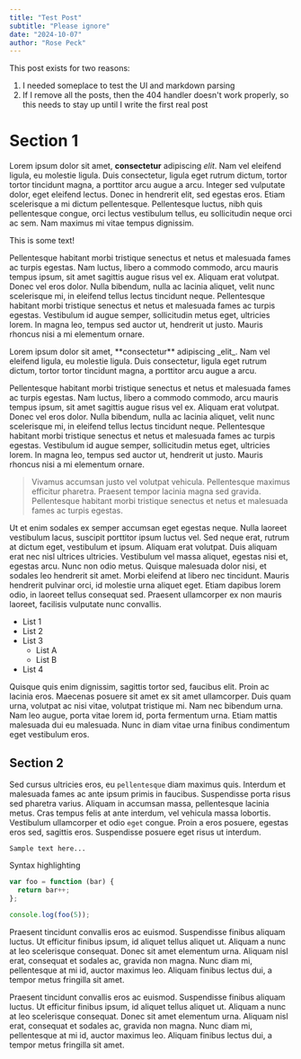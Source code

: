 ```yaml
---
title: "Test Post"
subtitle: "Please ignore"
date: "2024-10-07"
author: "Rose Peck"
---
```



This post exists for two reasons:
1. I needed someplace to test the UI and markdown parsing
2. If I remove all the posts, then the 404 handler doesn't work properly, so this needs to stay up until I write the first real post

# Section 1

Lorem ipsum dolor sit amet, **consectetur** adipiscing _elit_. Nam vel eleifend ligula, eu molestie ligula. Duis consectetur, ligula eget rutrum dictum, tortor tortor tincidunt magna, a porttitor arcu augue a arcu. Integer sed vulputate dolor, eget eleifend lectus. Donec in hendrerit elit, sed egestas eros. Etiam scelerisque a mi dictum pellentesque. Pellentesque luctus, nibh quis pellentesque congue, orci lectus vestibulum tellus, eu sollicitudin neque orci ac sem. Nam maximus mi vitae tempus dignissim. 

<Crane>This is some text!</Crane>

Pellentesque habitant morbi tristique senectus et netus et malesuada fames ac turpis egestas. Nam luctus, libero a commodo commodo, arcu mauris tempus ipsum, sit amet sagittis augue risus vel ex. Aliquam erat volutpat. Donec vel eros dolor. Nulla bibendum, nulla ac lacinia aliquet, velit nunc scelerisque mi, in eleifend tellus lectus tincidunt neque. Pellentesque habitant morbi tristique senectus et netus et malesuada fames ac turpis egestas. Vestibulum id augue semper, sollicitudin metus eget, ultricies lorem. In magna leo, tempus sed auctor ut, hendrerit ut justo. Mauris rhoncus nisi a mi elementum ornare.

<Crane>
  Lorem ipsum dolor sit amet, **consectetur** adipiscing _elit_. Nam vel eleifend ligula, eu molestie ligula. Duis consectetur, ligula eget rutrum dictum, tortor tortor tincidunt magna, a porttitor arcu augue a arcu.
</Crane>

Pellentesque habitant morbi tristique senectus et netus et malesuada fames ac turpis egestas. Nam luctus, libero a commodo commodo, arcu mauris tempus ipsum, sit amet sagittis augue risus vel ex. Aliquam erat volutpat. Donec vel eros dolor. Nulla bibendum, nulla ac lacinia aliquet, velit nunc scelerisque mi, in eleifend tellus lectus tincidunt neque. Pellentesque habitant morbi tristique senectus et netus et malesuada fames ac turpis egestas. Vestibulum id augue semper, sollicitudin metus eget, ultricies lorem. In magna leo, tempus sed auctor ut, hendrerit ut justo. Mauris rhoncus nisi a mi elementum ornare.

> Vivamus accumsan justo vel volutpat vehicula. Pellentesque maximus efficitur pharetra. Praesent tempor lacinia magna sed gravida. Pellentesque habitant morbi tristique senectus et netus et malesuada fames ac turpis egestas.

Ut et enim sodales ex semper accumsan eget egestas neque. Nulla laoreet vestibulum lacus, suscipit porttitor ipsum luctus vel. Sed neque erat, rutrum at dictum eget, vestibulum et ipsum. Aliquam erat volutpat. Duis aliquam erat nec nisl ultrices ultricies. Vestibulum vel massa aliquet, egestas nisi et, egestas arcu. Nunc non odio metus. Quisque malesuada dolor nisi, et sodales leo hendrerit sit amet. Morbi eleifend at libero nec tincidunt. Mauris hendrerit pulvinar orci, id molestie urna aliquet eget. Etiam dapibus lorem odio, in laoreet tellus consequat sed. Praesent ullamcorper ex non mauris laoreet, facilisis vulputate nunc convallis. 

- List 1
- List 2
- List 3
  - List A
  - List B
- List 4

Quisque quis enim dignissim, sagittis tortor sed, faucibus elit. Proin ac lacinia eros. Maecenas posuere sit amet ex sit amet ullamcorper. Duis quam urna, volutpat ac nisi vitae, volutpat tristique mi. Nam nec bibendum urna. Nam leo augue, porta vitae lorem id, porta fermentum urna. Etiam mattis malesuada dui eu malesuada. Nunc in diam vitae urna finibus condimentum eget vestibulum eros. 

## Section 2

Sed cursus ultricies eros, eu `pellentesque` diam maximus quis. Interdum et malesuada fames ac ante ipsum primis in faucibus. Suspendisse porta risus sed pharetra varius. Aliquam in accumsan massa, pellentesque lacinia metus. Cras tempus felis at ante interdum, vel vehicula massa lobortis. Vestibulum ullamcorper et odio `eget` congue. Proin a eros posuere, egestas eros sed, sagittis eros. Suspendisse posuere eget risus ut interdum. 

```
Sample text here...
```

Syntax highlighting

``` js
var foo = function (bar) {
  return bar++;
};

console.log(foo(5));
```

Praesent tincidunt convallis eros ac euismod. Suspendisse finibus aliquam luctus. Ut efficitur finibus ipsum, id aliquet tellus aliquet ut. Aliquam a nunc at leo scelerisque consequat. Donec sit amet elementum urna. Aliquam nisl erat, consequat et sodales ac, gravida non magna. Nunc diam mi, pellentesque at mi id, auctor maximus leo. Aliquam finibus lectus dui, a tempor metus fringilla sit amet.

Praesent tincidunt convallis eros ac euismod. Suspendisse finibus aliquam luctus. Ut efficitur finibus ipsum, id aliquet tellus aliquet ut. Aliquam a nunc at leo scelerisque consequat. Donec sit amet elementum urna. Aliquam nisl erat, consequat et sodales ac, gravida non magna. Nunc diam mi, pellentesque at mi id, auctor maximus leo. Aliquam finibus lectus dui, a tempor metus fringilla sit amet.
